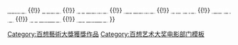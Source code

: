 {{navbox
|name   =百想藝術大獎電影部門作品獎
|title  = [[百想藝術大獎|<span style="color: white ">百想藝術大獎</span>]]電影部門作品獎
|bodyclass = hlist
|titlestyle = background: #2A0066; color:white;
|groupstyle = background: #2A0066; color:white;

|group1 = 1960年代
|list1 =
* 1965 {{link-ko|啞巴三龍|벙어리 삼룡 (1964년 영화)}}
* 1966 {{link-ko|漁村|갯마을 (영화)}}
* 1967 [[晚秋 (1966年電影)|晚秋]]
* 1968 {{link-ko|射擊場的孩子們|사격장의 아이들}}
* 1969 {{link-ko|將軍的鬍子|장군의 수염}}

|group2 = 1970年代
|list2 = 
* 1970 {{lk|春·春|봄 봄}}
* 1971 {{link-ko|凍春|동춘}}
* 1972 {{link-ko|戰爭與人間|전쟁과 인간}}
* 1973 {{link-ko|紅箭門 (電影)|홍살문 (영화)|紅箭門}}
* 1974 {{lk|特別搜查本部裴泰玉事件|특별수사본부 배태옥 사건}}
* 1975 {{lk|劊子手 (電影)|망나니 (영화|劊子手)}}
* 1976 {{link-ko|往十里 (電影)|왕십리 (영화)|往十里}}
* 1977 {{link-ko|執念 (電影)|집념 (영화)|執念}}
* 1978 {{link-ko|華麗的外出 (1978年電影)|화려한 외출 (1978년 영화)|華麗的外出}}
* 1979 {{lk|戰友留下的一句話|전우가 남긴 한마디}}

|group3 = 1980年代
|list3 =
* 1980 {{link-ko|奔跑吧滿錫|달려라 만석아}}
* 1981 {{link-ko|風吹好日子 (電影)|바람 불어 좋은 날 (영화)|風吹好日子}}
* 1982 {{link-ko|身處困境|낮은 대로 임하소서}}
* 1983 {{lk|霧之鄉|안개 마을}}
* 1984 {{lk|狩獵鯨魚|고래사냥 (영화)}}
* 1985 {{lk|湛藍的夜晚|깊고 푸른 밤 (영화)}}
* 1986 {{lk|別離淚|길소뜸}}
* 1987 {{link-ko|月光獵人|달빛 사냥꾼}}
* 1988 {{link-ko|傻子阿達|아다다}}
* 1989 {{link-ko|首爾彩虹|서울 무지개}}

|group4 = 1990年代
|list4 =
* 1990 {{link-ko|短暫的愛情|우묵배미의 사랑}}
* 1991 {{link-ko|銀馬不會來|은마는 오지 않는다}}
* 1992 {{link-ko|天國的階梯 (電影)|천국의 계단 (영화)|天國的階梯}}
* 1993 [[我們扭曲的英雄]]
* 1994 [[特警冤家]]、[[西便制]]
* 1995 [[荷里活小子|好萊塢小子]]
* 1996 {{link-ko|學生府君神位|학생부군신위}}
* 1997 {{link-ko|綠魚|초록물고기}}
* 1998 [[八月照相館]]
* 1999 [[魚 (電影)|生死諜變]]

|group5 = 2000年代
|list5 =
* 2000 {{link-ko|間諜利哲鎮|간첩 리철진}}
* 2001 [[災情告急]]
* 2002 {{link-ko|威基基兄弟|와이키키 브라더스}}
* 2003 [[綠洲曳影]]
* 2004 [[太極旗飄揚]]
* 2005 {{link-ko|那時候的人們|그때 그사람들}}
* 2006 {{link-ko|血雨（電影）|혈의 누 (영화)|血雨}}
* 2007 [[漢江怪物]]
* 2008 {{link-ko|永遠的瞬間|우리 생애 최고의 순간}}
* 2009 {{link-ko|慶祝！我們的愛|경축! 우리 사랑}}

|group6 = 2010年代
|list6 =
* 2010 [[國家代表]]
* 2011 [[大叔 (韓國電影)|大叔]]
* 2012 [[斷箭 (2012年電影)|斷箭]]
* 2013 [[光海，成为王的男人]]
* 2014 [[辯護人 (電影)|辯護人]]
* 2015 {{link-ko|花葬（電影）|화장 (영화)|花葬}}
* 2016 [[暗杀 (2015年电影)|暗殺]]
* 2017 [[哭聲 (電影)|哭聲]]
* 2018 [[南漢山城 (電影)|南漢山城]]
* 2019 [[北風 (2018年電影)|北寒諜戰]]

|group7 = 2020年代
|list7 =
* 2020 [[寄生上流]]
* 2021 [[菜英文沒在怕]]
* 2022 [[逃出摩加迪休]]

|belowstyle = background: #2A0066
|below =  <span style="font-size:smaller;">[[Template:百想藝術大獎電影部門大獎|<span style="color:#FFFFFF">大獎</span>]] {{!}} [[Template:百想藝術大獎電影部門作品獎|<span style="color:#FFFFFF">作品獎</span>]] {{!}} [[Template:百想藝術大獎電影部門導演獎|<span style="color:#FFFFFF">導演獎</span>]] {{!}} [[Template:百想藝術大獎電影部門最佳演技男演員|<span style="color:#FFFFFF">男子演技獎</span>]] {{!}} [[Template:百想藝術大獎電影部門最佳演技女演員|<span style="color:#FFFFFF">女子演技獎</span>]] {{!}} [[Template:百想藝術大獎電影部門男配角獎|<span style="color:#FFFFFF">男配角獎</span>]] {{!}} [[Template:百想藝術大獎電影部門女配角獎|<span style="color:#FFFFFF">女配角獎</span>]] {{!}} [[Template:百想藝術大獎電影部門男新人演技獎|<span style="color:#FFFFFF">男子新人獎</span>]] {{!}} [[Template:百想藝術大獎電影部門女新人演技獎|<span style="color:#FFFFFF">女子新人獎</span>]] </span>
}}<includeonly>[[Category:百想藝術大獎獲獎作品]]</includeonly><noinclude>
[[Category:百想艺术大奖电影部门模板‎]]
</noinclude>